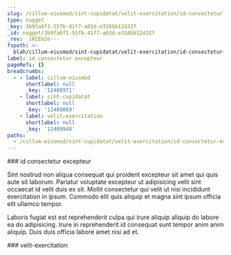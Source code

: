 ```yaml
---
slug: /cillum-eiusmod/sint-cupidatat/velit-exercitation/id-consectetur-excepteur
type: nugget
_key: 3b9fa6f1-55fb-41f7-a03d-e316bb12d32f
_id: nugget/3b9fa6f1-55fb-41f7-a03d-e316bb12d32f
_rev: _iKCEm2e---
fspath: >-
  blah/cillum-eiusmod/sint-cupidatat/velit-exercitation/id-consectetur-excepteur.md
label: id consectetur excepteur
pageRefs: {}
breadcrumbs:
  - - label: cillum-eiusmod
      shortlabel: null
      _key: '12408971'
    - label: sint-cupidatat
      shortlabel: null
      _key: '12409869'
    - label: velit-exercitation
      shortlabel: null
      _key: '12409948'
paths:
  - /cillum-eiusmod/sint-cupidatat/velit-exercitation/id-consectetur-excepteur
---
```


<NuggetArea>
<Nugget slug="/cillum-eiusmod/sint-cupidatat/velit-exercitation/id-consectetur-excepteur" type="nugget" _key="3b9fa6f1-55fb-41f7-a03d-e316bb12d32f" _id="nugget/3b9fa6f1-55fb-41f7-a03d-e316bb12d32f" _rev="_iKCEm2e---" fspath="blah/cillum-eiusmod/sint-cupidatat/velit-exercitation/id-consectetur-excepteur.md" label="id consectetur excepteur" paths="/cillum-eiusmod/sint-cupidatat/velit-exercitation/id-consectetur-excepteur">
<NuggetBody>
### id consectetur excepteur

Sint nostrud non aliqua consequat qui proident excepteur sit amet qui quis aute sit laborum. Pariatur voluptate excepteur ut adipisicing velit sint occaecat id velit duis ex sit. Mollit consectetur qui velit ut nisi incididunt exercitation in ipsum. Commodo elit quis aliquip et magna sint ipsum officia elit ullamco tempor.

Laboris fugiat est est reprehenderit culpa qui irure aliquip aliquip do labore ea do adipisicing. Irure in reprehenderit id consequat sunt tempor anim anim aliquip. Duis duis officia labore amet nisi ad et.

</NuggetBody>
<Breadcrumbs>
<Crumbs>
<Crumb _key="12408971" label="cillum-eiusmod" /><Crumb _key="12409869" label="sint-cupidatat" /><Crumb _key="12409948" label="velit-exercitation" />
</Crumbs>
</Breadcrumbs>
</Nugget>

<NuggetsInbound>
</NuggetsInbound>
<NuggetsOutbound>
</NuggetsOutbound>
</NuggetArea>
<PassagesInbound>
<Passage direction="inbound" type="passage" _key="12409948" _id="passage/12409948" _rev="_iKCEm2a--_" label="velit-exercitation" passage="velit-exercitation" fspath="blah/cillum-eiusmod/sint-cupidatat/velit-exercitation" paths="/cillum-eiusmod/sint-cupidatat/velit-exercitation" slug="/cillum-eiusmod/sint-cupidatat/velit-exercitation">
<NuggetBody>
### velit-exercitation

</NuggetBody>
<Breadcrumbs>
<Crumbs>
<Crumb _key="12408971" label="cillum-eiusmod" /><Crumb _key="12409869" label="sint-cupidatat" />
</Crumbs>
</Breadcrumbs>
</Passage>

</PassagesInbound>
<PassagesOutbound>
</PassagesOutbound>